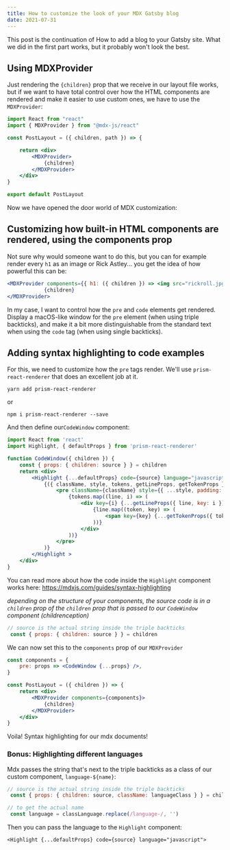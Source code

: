 ```yaml
---
title: How to customize the look of your MDX Gatsby blog
date: 2021-07-31
---
```


This post is the continuation of How to add a blog to your Gatsby site. What we did in the first part works, but it probably won't look the best.

## Using MDXProvider

Just rendering the `{children}` prop that we receive in our layout file works, but if we want to have total control over how the HTML components are rendered and make it easier to use custom ones, we have to use the `MDXProvider`:

```jsx
import React from "react"
import { MDXProvider } from "@mdx-js/react"

const PostLayout = ({ children, path }) => {

    return <div>
        <MDXProvider>
            {children}
        </MDXProvider>
    </div>
}

export default PostLayout
```

Now we have opened the door world of MDX customization:

## Customizing how built-in HTML components are rendered, using the components prop

Not sure why would someone want to do this, but you can for example render every `h1` as an image or Rick Astley... you get the idea of how powerful this can be:

```jsx
<MDXProvider components={{ h1: ({ children }) => <img src="rickroll.jpg" />}} >
            {children}
</MDXProvider>
```
In my case, I want to control how the `pre` and `code` elements get rendered. Display a macOS-like window for the `pre` element (when using triple backticks), and make it a bit more distinguishable from the standard text when using the `code` tag (when using single backticks).

## Adding syntax highlighting to code examples

For this, we need to customize how the `pre` tags render. We'll use `prism-react-renderer` that does an excellent job at it.

```shell
yarn add prism-react-renderer
```
or
```shell
npm i prism-react-renderer --save
```
And then define our`CodeWindow` component:

```jsx
import React from 'react'
import Highlight, { defaultProps } from 'prism-react-renderer'

function CodeWindow({ children }) {
    const { props: { children: source } } = children
    return <div>
        <Highlight {...defaultProps} code={source} language="javascript">
            {({ className, style, tokens, getLineProps, getTokenProps }) => (
                <pre className={className} style={{ ...style, padding: '20px' }}>
                    {tokens.map((line, i) => (
                        <div key={i} {...getLineProps({ line, key: i })}>
                            {line.map((token, key) => (
                                <span key={key} {...getTokenProps({ token, key })} />
                            ))}
                        </div>
                    ))}
                </pre>
            )}
        </Highlight >
    </div>
}
```

You can read more about how the code inside the `Highlight` component works here: https://mdxjs.com/guides/syntax-highlighting

*depending on the structure of your components, the source code is in a `children` prop of the `children` prop that is passed to our `CodeWindow` component (childrenception)*

```jsx
// source is the actual string inside the triple backticks
 const { props: { children: source } } = children
```

We can now set this to the `components` prop of our `MDXProvider`

```jsx
const components = {
    pre: props => <CodeWindow {...props} />,
}

const PostLayout = ({ children }) => {
    return <div>
        <MDXProvider components={components}>
            {children}
        </MDXProvider>
    </div>
}
```

Voila! Syntax highlighting for our mdx documents! 

### Bonus: Highlighting different languages

Mdx passes the string that's next to the triple backticks as a class of our custom component, `language-${name}`:

```jsx
// source is the actual string inside the triple backticks
 const { props: { children: source, className: languageClass } } = children

// to get the actual name
 const language = classLanguage.replace(/language-/, '')
```

Then you can pass the language to the `Highlight` component:

```
<Highlight {...defaultProps} code={source} language="javascript">
```



